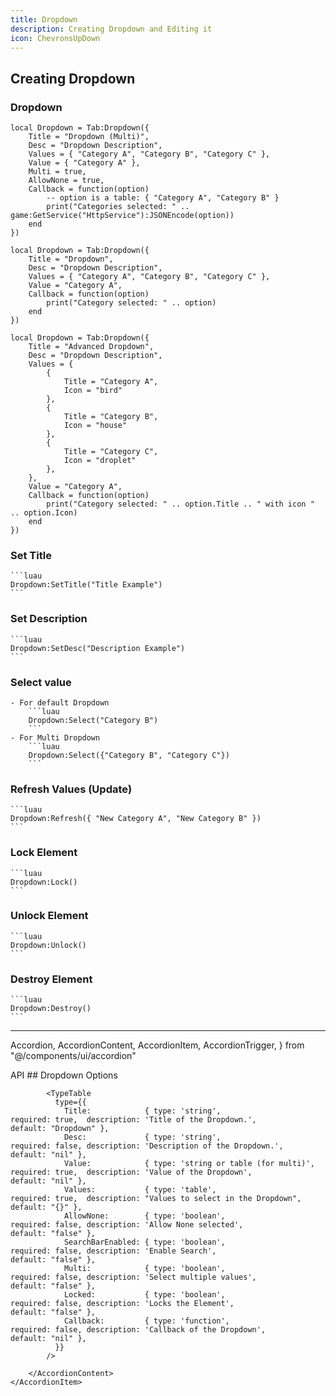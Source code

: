 ```yaml
---
title: Dropdown
description: Creating Dropdown and Editing it
icon: ChevronsUpDown
---
```



## Creating Dropdown 

### Dropdown

```luau tab="Multi Dropdown"
local Dropdown = Tab:Dropdown({
    Title = "Dropdown (Multi)",
    Desc = "Dropdown Description",
    Values = { "Category A", "Category B", "Category C" },
    Value = { "Category A" },
    Multi = true,
    AllowNone = true,
    Callback = function(option) 
        -- option is a table: { "Category A", "Category B" }
        print("Categories selected: " .. game:GetService("HttpService"):JSONEncode(option)) 
    end
})
```

```luau tab="No Multi Dropdown"
local Dropdown = Tab:Dropdown({
    Title = "Dropdown",
    Desc = "Dropdown Description",
    Values = { "Category A", "Category B", "Category C" },
    Value = "Category A",
    Callback = function(option) 
        print("Category selected: " .. option) 
    end
})
```

```luau tab="Advanced Dropdown"
local Dropdown = Tab:Dropdown({
    Title = "Advanced Dropdown",
    Desc = "Dropdown Description",
    Values = {
        {
            Title = "Category A",
            Icon = "bird"
        },
        {
            Title = "Category B",
            Icon = "house"
        },
        {
            Title = "Category C",
            Icon = "droplet"
        },
    },
    Value = "Category A",
    Callback = function(option) 
        print("Category selected: " .. option.Title .. " with icon " .. option.Icon) 
    end
})
```

### Set Title
    ```luau
    Dropdown:SetTitle("Title Example")
    ```

### Set Description
    ```luau
    Dropdown:SetDesc("Description Example")
    ```
    
### Select value
    - For default Dropdown
        ```luau
        Dropdown:Select("Category B")
        ```
    - For Multi Dropdown
        ```luau
        Dropdown:Select({"Category B", "Category C"})
        ```

### Refresh Values (Update)
    ```luau
    Dropdown:Refresh({ "New Category A", "New Category B" })
    ```
    
### Lock Element
    ```luau
    Dropdown:Lock()
    ```

### Unlock Element
    ```luau
    Dropdown:Unlock()
    ```

### Destroy Element
    ```luau
    Dropdown:Destroy()
    ```

<hr/>

  Accordion,
  AccordionContent,
  AccordionItem,
  AccordionTrigger,
} from "@/components/ui/accordion"

<Accordion type="single"  collapsible>
    <AccordionItem value="item-1">
        <AccordionTrigger>API</AccordionTrigger>
        <AccordionContent>
            ## Dropdown Options
            
            <TypeTable
              type={{
                Title:            { type: 'string',                        required: true,  description: 'Title of the Dropdown.',            default: "Dropdown" },
                Desc:             { type: 'string',                        required: false, description: 'Description of the Dropdown.',      default: "nil" },
                Value:            { type: 'string or table (for multi)',   required: true,  description: 'Value of the Dropdown',             default: "nil" },
                Values:           { type: 'table',                         required: true,  description: "Values to select in the Dropdown",  default: "{}" },
                AllowNone:        { type: 'boolean',                       required: false, description: 'Allow None selected',               default: "false" },
                SearchBarEnabled: { type: 'boolean',                       required: false, description: 'Enable Search',                     default: "false" },
                Multi:            { type: 'boolean',                       required: false, description: 'Select multiple values',            default: "false" },
                Locked:           { type: 'boolean',                       required: false, description: 'Locks the Element',                 default: "false" },
                Callback:         { type: 'function',                      required: false, description: 'Callback of the Dropdown',          default: "nil" },
              }}
            />
            
        </AccordionContent>
    </AccordionItem>
</Accordion>

